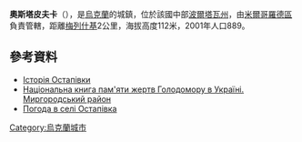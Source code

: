 {{coord|50|13|53|N|33|40|19|E|scale:100000_region:UA|display=title}}

'''奧斯塔皮夫卡'''（{{lang-uk|Остапівка}}），是[[烏克蘭|烏克蘭]]的城鎮，位於該國中部[[波爾塔瓦州|波爾塔瓦州]]，由[[米爾哥羅德區|米爾哥羅德區]]負責管轄，距離[[梅列什基_(哈佳奇區)|梅列什基]]2公里，海拔高度112米，2001年人口889。

==參考資料==
* [http://slavia.do.am/index/istorija_ostapivki/0-201 Історія Остапівки] {{Wayback|url=http://slavia.do.am/index/istorija_ostapivki/0-201 |date=20201124001827 }}
* [https://web.archive.org/web/20151222162329/http://memorialholodomors.org.ua/PDF/Poltava/%D0%9C%D0%B8%D1%80%D0%B3%D0%BE%D1%80%D0%BE%D0%B4%D1%81%D1%8C%D0%BA%D0%B8%D0%B9%20%D1%80%D0%B0%D0%B9%D0%BE%D0%BD.pdf Національна книга пам'яти жертв Голодомору в Україні. Миргородський район]
* [http://weather.in.ua/ua/poltavskaja/19225 Погода в селі Остапівка] {{Wayback|url=http://weather.in.ua/ua/poltavskaja/19225 |date=20160305081635 }}

{{Ukraine-geo-stub}}
[[Category:烏克蘭城市|Category:烏克蘭城市]]